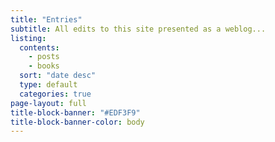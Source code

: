 ```yaml
---
title: "Entries"
subtitle: All edits to this site presented as a weblog...
listing:
  contents:
    - posts
    - books
  sort: "date desc"
  type: default
  categories: true
page-layout: full
title-block-banner: "#EDF3F9"
title-block-banner-color: body
---
```




